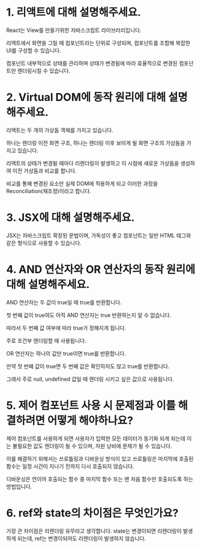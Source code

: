 # 1. 리액트에 대해 설명해주세요.
React는 View를 만들기위한 자바스크립트 라이브러리입니다.

리액트에서 화면을 그릴 때 컴포넌트라는 단위로 구성되며, 컴포넌트를 조합해 복잡한 UI를 구성할 수 있습니다.

컴포넌트 내부적으로 상태를 관리하며 상태가 변경됨에 따라 효율적으로 변경된 컴포넌트만 렌더링시킬 수 있습니다.

# 2. Virtual DOM에 동작 원리에 대해 설명해주세요.
리액트는 두 개의 가상돔 객체를 가지고 있습니다.

하나는 렌더링 이전 화면 구조, 하나는 렌더링 이후 보이게 될 화면 구조의 가상돔을 가지고 있습니다.

리액트의 상태가 변경될 때마다 리렌더링이 발생하고 이 시점에 새로운 가상돔을 생성하여 이전 가상돔과 비교를 합니다.

비교를 통해 변경된 요소만 실제 DOM에 적용하게 되고 이러한 과정을 Reconciliation(재조정)이라고 합니다.

# 3. JSX에 대해 설명해주세요.
JSX는 자바스크립트 확장된 문법이며, 가독성이 좋고 컴포넌트는 일반 HTML 태그와 같은 형식으로 사용할 수 있습니다.

# 4. AND 연산자와 OR 연산자의 동작 원리에 대해 설명해주세요.
AND 연산자는 두 값이 true일 때 true를 반환합니다.

첫 번째 값이 true여도 아직 AND 연산자는 true 반환하는지 알 수 없습니다.

따라서 두 번째 값 여부에 따라 true가 정해지게 됩니다.

주로 조건부 렌더링할 때 사용됩니다.

OR 연산자는 하나의 값만 true이면 true를 반환합니다.

만약 첫 번째 값이 true면 두 번째 값은 확인하지도 않고 true를 반환합니다.

그래서 주로 null, undefined 값일 때 렌더링 시키고 싶은 값으로 사용됩니다.

# 5. 제어 컴포넌트 사용 시 문제점과 이를 해결하려면 어떻게 해야하나요?
제어 컴포넌트를 사용하게 되면 사용자가 입력한 모든 데이터가 동기화 되게 되는데 이는 불필요한 값도 렌더링이 될 수 있으며, 자원 낭비에 문제가 될 수 있습니다.

이를 해결하기 위해서는 쓰로틀링과 디바운싱 방식이 있고 쓰로틀링은 마지막에 호출된 함수는 일정 시간이 지나기 전까지 다시 호출되지 않습니다.

디바운싱은 연이어 호출되는 함수 중 마지막 함수 또는 맨 처음 함수만 호출되도록 하는 방법입니다.

# 6. ref와 state의 차이점은 무엇인가요?
가장 큰 차이점은 리렌더링 유무라고 생각합니다. state는 변경이되면 리렌더링이 발생하게 되는데, ref는 변경이되어도 리렌더링이 발생하지 않습니다.

